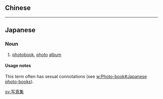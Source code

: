 {{also|寫真集}}
==Chinese==
{{zh-see|寫真集}}

----

==Japanese==
{{ja-kanjitab|しゃ|しん|しゅう|yomi=on}}

===Noun===
{{ja-noun|しゃしんしゅう}}

# [[photobook]], [[photo]] [[album]]

====Usage notes====
This term often has sexual connotations (see [[w:Photo-book#Japanese photo-books]]).

[[sv:写真集]]